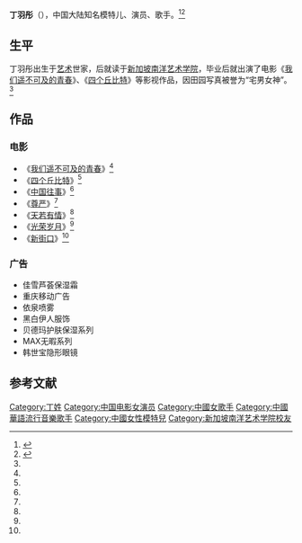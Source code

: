 {{藝人
| 姓名     = 丁羽彤
| 類型     = 女演员
| 圖片     = 
| 圖片簡介 = 
| 原名     = 
| 外文名   = 
| 外文     = 
| 羅馬拼音 = 
| 英文名   =  
| 綽號     = 羽彤
| 國籍     = {{PRC}}
| 民族     = 汉族
| 籍貫     = 
| 出生日期 = {{birth date and age|1987|6|19}}
| 出生地點 = 
| 逝世日期 = 
| 逝世地點 = 
| 職業     = 歌手、演员、模特
| 語言     = 汉语、英语
| 教育程度 = [[新加坡南洋艺术学院|新加坡南洋艺术学院]]
| 宗教信仰 =  
| 配偶     = 
| 音樂類型 = [[流行音乐|流行音乐]]
| 出身地   =   
| 出道作   =   
| 出道日期 = 
| 代表作   = 
| 活躍年代 = 2008年至今
| 唱片公司 = 
| 經紀公司 = 
| 網站     =  {{URL|http://blog.sina.com.cn/yutongding|新浪博客}} 
| 相關團體 =
| 獎項     = 
| IMDb    = 
}}
'''丁羽彤'''（{{bd|1987年|6月19日|||catIdx=Ding丁羽彤}}），中国大陆知名模特儿、演员、歌手。<ref name="multiple111">{{cite web|url=http://nf.nfdaily.cn/ndzk/content/2010-03/08/content_9863652.htm|title=新鲜宝贝丁羽彤：最满意小蛮腰|date=2010-03-08|accessdate=2012-02-06|work=南方报业网|deadurl=yes|archiveurl=https://archive.is/20130424162229/http://nf.nfdaily.cn/ndzk/content/2010-03/08/content_9863652.htm|archivedate=2013-04-24}}</ref><ref name="multipledbxw11">{{cite web |url=http://amuse.nen.com.cn/amuse/196/3806196.shtml |title=丁羽彤代言比基尼 性感精灵尽显美艳|accessdate=2012-02-06 |date=2011-05-04 |work=东北新闻网}}{{Dead link|date=2020年5月 |bot=InternetArchiveBot |fix-attempted=yes }}</ref>

== 生平 ==
丁羽彤出生于[[艺术|艺术]]世家，后就读于[[新加坡南洋艺术学院|新加坡南洋艺术学院]]，毕业后就出演了电影《[[我们遥不可及的青春|我们遥不可及的青春]]》、《[[四个丘比特|四个丘比特]]》等影视作品，因田园写真被誉为“宅男女神”。<ref name="multipledbxw11"/>

== 作品 ==
=== 电影 ===
*《[[我们遥不可及的青春|我们遥不可及的青春]]》<ref name="multipledbxw11"/>
*《[[四个丘比特|四个丘比特]]》<ref name="multipledbxw11"/>
*《[[中国往事|中国往事]]》<ref name="multipledbxw11"/>
*《[[尊严|尊严]]》<ref name="multipledbxw11"/>
*《[[天若有情|天若有情]]》<ref name="multipledbxw11"/>
*《[[光荣岁月|光荣岁月]]》<ref name="multipledbxw11"/>
*《[[新街口_(电影)|新街口]]》<ref name="multipledbxw11"/>

=== 广告 ===
*佳雪芦荟保湿霜
*重庆移动广告
*依泉喷雾
*黑白伊人服饰
*贝德玛护肤保湿系列
*MAX无暇系列
*韩世宝隐形眼镜

==参考文献==
{{Reflist}}

{{DEFAULTSORT:Ding丁}}
[[Category:丁姓|Category:丁姓]]
[[Category:中国电影女演员|Category:中国电影女演员]]
[[Category:中國女歌手|Category:中國女歌手]]
[[Category:中國華語流行音樂歌手|Category:中國華語流行音樂歌手]]
[[Category:中國女性模特兒|Category:中國女性模特兒]]
[[Category:新加坡南洋艺术学院校友|Category:新加坡南洋艺术学院校友]]